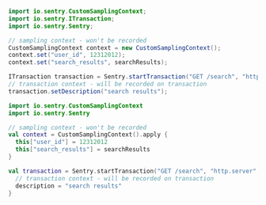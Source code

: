 ```java {tabTitle:"Java"}
import io.sentry.CustomSamplingContext;
import io.sentry.ITransaction;
import io.sentry.Sentry;

// sampling context - won't be recorded
CustomSamplingContext context = new CustomSamplingContext();
context.set("user_id", 12312012);
context.set("search_results", searchResults);

ITransaction transaction = Sentry.startTransaction("GET /search", "http.server", context);
// transaction context - will be recorded on transaction
transaction.setDescription("search results");
```

```kotlin {tabTitle:"Kotlin"}
import io.sentry.CustomSamplingContext
import io.sentry.Sentry

// sampling context - won't be recorded
val context = CustomSamplingContext().apply {
  this["user_id"] = 12312012
  this["search_results"] = searchResults
}

val transaction = Sentry.startTransaction("GET /search", "http.server", context).apply {
  // transaction context - will be recorded on transaction
  description = "search results"
}
```
